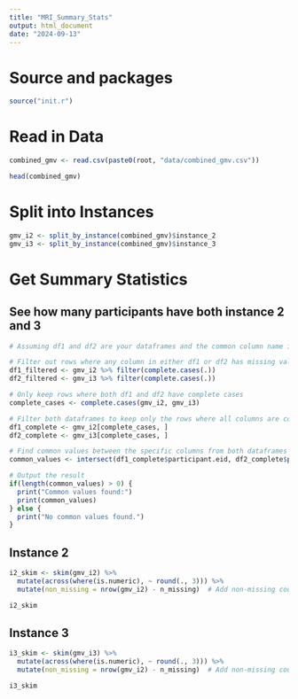 ```yaml
---
title: "MRI_Summary_Stats"
output: html_document
date: "2024-09-13"
---
```


# Source and packages
```r
source("init.r")


```


# Read in Data
```r
combined_gmv <- read.csv(paste0(root, "data/combined_gmv.csv"))

head(combined_gmv)

```

# Split into Instances
```r
gmv_i2 <- split_by_instance(combined_gmv)$instance_2
gmv_i3 <- split_by_instance(combined_gmv)$instance_3

```

# Get Summary Statistics

## See how many participants have both instance 2 and 3
```r

# Assuming df1 and df2 are your dataframes and the common column name is "column_name"

# Filter out rows where any column in either df1 or df2 has missing values
df1_filtered <- gmv_i2 %>% filter(complete.cases(.))
df2_filtered <- gmv_i3 %>% filter(complete.cases(.))

# Only keep rows where both df1 and df2 have complete cases
complete_cases <- complete.cases(gmv_i2, gmv_i3)

# Filter both dataframes to keep only the rows where all columns are complete in both dataframes
df1_complete <- gmv_i2[complete_cases, ]
df2_complete <- gmv_i3[complete_cases, ]

# Find common values between the specific columns from both dataframes
common_values <- intersect(df1_complete$participant.eid, df2_complete$participant.eid)

# Output the result
if(length(common_values) > 0) {
  print("Common values found:")
  print(common_values)
} else {
  print("No common values found.")
}

```


## Instance 2
```r
i2_skim <- skim(gmv_i2) %>%
  mutate(across(where(is.numeric), ~ round(., 3))) %>%
  mutate(non_missing = nrow(gmv_i2) - n_missing)  # Add non-missing count

i2_skim
```

## Instance 3
```r
i3_skim <- skim(gmv_i3) %>%
  mutate(across(where(is.numeric), ~ round(., 3))) %>%
  mutate(non_missing = nrow(gmv_i2) - n_missing)  # Add non-missing count

i3_skim
```






